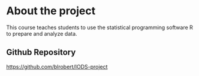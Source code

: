 
# About the project
This course teaches students to use the statistical programming software R to prepare and analyze data. 

## Github Repository
<https://github.com/blrobert/IODS-project>
